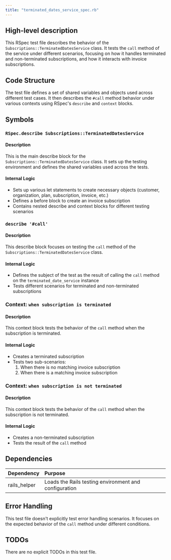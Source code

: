 ```yaml
---
title: "terminated_dates_service_spec.rb"
---
```


## High-level description
This RSpec test file describes the behavior of the `Subscriptions::TerminatedDatesService` class. It tests the `call` method of the service under different scenarios, focusing on how it handles terminated and non-terminated subscriptions, and how it interacts with invoice subscriptions.

## Code Structure
The test file defines a set of shared variables and objects used across different test cases. It then describes the `#call` method behavior under various contexts using RSpec's `describe` and `context` blocks.

## Symbols

### `RSpec.describe Subscriptions::TerminatedDatesService`
#### Description
This is the main describe block for the `Subscriptions::TerminatedDatesService` class. It sets up the testing environment and defines the shared variables used across the tests.

#### Internal Logic
- Sets up various let statements to create necessary objects (customer, organization, plan, subscription, invoice, etc.)
- Defines a before block to create an invoice subscription
- Contains nested describe and context blocks for different testing scenarios

### `describe '#call'`
#### Description
This describe block focuses on testing the `call` method of the `Subscriptions::TerminatedDatesService` class.

#### Internal Logic
- Defines the subject of the test as the result of calling the `call` method on the `terminated_date_service` instance
- Tests different scenarios for terminated and non-terminated subscriptions

### Context: `when subscription is terminated`
#### Description
This context block tests the behavior of the `call` method when the subscription is terminated.

#### Internal Logic
- Creates a terminated subscription
- Tests two sub-scenarios:
  1. When there is no matching invoice subscription
  2. When there is a matching invoice subscription

### Context: `when subscription is not terminated`
#### Description
This context block tests the behavior of the `call` method when the subscription is not terminated.

#### Internal Logic
- Creates a non-terminated subscription
- Tests the result of the `call` method

## Dependencies
| Dependency | Purpose |
|:-----------|:--------|
| rails_helper | Loads the Rails testing environment and configuration |

## Error Handling
This test file doesn't explicitly test error handling scenarios. It focuses on the expected behavior of the `call` method under different conditions.

## TODOs
There are no explicit TODOs in this test file.